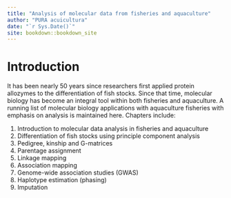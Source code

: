 ```yaml
--- 
title: "Analysis of molecular data from fisheries and aquaculture"
author: "PURA acuicultura"
date: "`r Sys.Date()`"
site: bookdown::bookdown_site
---
```


# Introduction

It has been nearly 50 years since researchers first applied protein allozymes to the differentiation of fish stocks. Since that time, molecular biology has become an integral tool within both fisheries and aquaculture. A running list of molecular biology applications with aquaculture fisheries with emphasis on analysis is maintained here. Chapters include:

1. Introduction to molecular data analysis in fisheries and aquaculture
2. Differentiation of fish stocks using principle component analysis
3. Pedigree, kinship and G-matrices
4. Parentage assignment
5. Linkage mapping
6. Association mapping
7. Genome-wide association studies (GWAS)
8. Haplotype estimation (phasing)
9. Imputation


